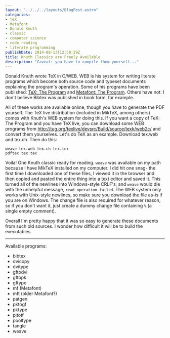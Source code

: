 ```yaml
---
layout: "../../../layouts/BlogPost.astro"
categories:
- TeX
- Metafont
- Donald Knuth
- classic
- computer science
- code reading
- literate programming
publishDate: 2014-08-13T12:50:29Z
title: Knuth Classics are Freely Available
description: "Caveat: you have to compile them yourself..."
---
```


Donald Knuth wrote TeX in C/WEB. WEB is his system for writing literate programs which become both source code and typeset documents explaining the program's operation. Some of his programs have been published: [TeX: The Program](http://www.goodreads.com/book/show/499934.Computers_Typesetting_Volume_B) and [Metafont: The Program](http://www.goodreads.com/book/show/1746886.Computers_Typesetting_Volume_D). Others have not: I don't believe Bibtex was published in book form, for example.

All of these works are available online, though you have to generate the PDF yourself. The TeX live distribution (included in MikTeX, among others) comes with Knuth's WEB system for doing this. If you want a copy of TeX: The Program and you have TeX live, you can download some WEB programs from http://tug.org/texlive/devsrc/Build/source/texk/web2c/ and convert them yourselves. Let's do TeX as an example. Download tex.web and tex.ch. Then do this:

    weave tex.web tex.ch tex.tex
    pdftex tex.tex

Voila! One Knuth classic ready for reading. `weave` was available on my path because I have MikTeX installed on my computer. I did hit one snag- the first time I downloaded one of these files, I viewed it in the browser and then copied and pasted the entire thing into a text editor and saved it. This turned all of the newlines into Windows-style CRLF's, and `weave` would die with the unhelpful message, `read operation failed`. The WEB system only works with Unix-style newlines, so make sure you download the file as-is if you are on Windows. The change file is also required for whatever reason, so if you don't want it, just create a dummy change file containing `%` (a single empty comment).

Overall I'm pretty happy that it was so easy to generate these documents from such old sources. I wonder how difficult it will be to build the executables.

------------

Available programs:

* bibtex
* dvicopy
* dvitype
* gftodvi
* gftopk
* gftype
* mf (Metafont)
* mft (older Metafont?)
* patgen
* pktogf
* pktype
* pltotf
* pooltype
* tangle
* weave
